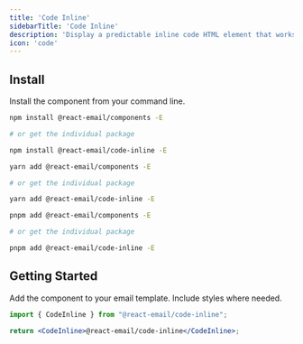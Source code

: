 ```yaml
---
title: 'Code Inline'
sidebarTitle: 'Code Inline'
description: 'Display a predictable inline code HTML element that works on all email clients.'
icon: 'code'
---
```



## Install

Install the component from your command line.

<CodeGroup>

```sh npm
npm install @react-email/components -E

# or get the individual package

npm install @react-email/code-inline -E
```

```sh yarn
yarn add @react-email/components -E

# or get the individual package

yarn add @react-email/code-inline -E
```

```sh pnpm
pnpm add @react-email/components -E

# or get the individual package

pnpm add @react-email/code-inline -E
```

</CodeGroup>

## Getting Started

Add the component to your email template. Include styles where needed.

```jsx
import { CodeInline } from "@react-email/code-inline";

return <CodeInline>@react-email/code-inline</CodeInline>;
```

<Support/>
